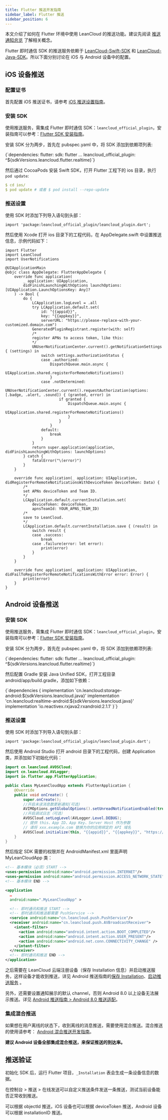 ```yaml
---
title: Flutter 推送开发指南
sidebar_label: Flutter 推送
sidebar_position: 6
---
```



本文介绍了如何在 Flutter 环境中使用 LeanCloud 的推送功能。建议先阅读 [推送通知总览](/sdk/push/guide/overview/) 了解相关概念。

Flutter 即时通信 SDK 的推送服务依赖于 [LeanCloud-Swift-SDK](https://github.com/leancloud/swift-sdk) 和 [LeanCloud-Java-SDK](https://github.com/leancloud/java-unified-sdk)。所以下面分别讨论在 iOS 与 Android 设备中的配置。

## iOS 设备推送

### 配置证书

首先配置 iOS 推送证书，请参考 [iOS 推送设置指南](/sdk/push/guide/ios-cert/)。

### 安装 SDK

使用推送服务，需集成 Flutter 即时通信 SDK：`leancloud_official_plugin`，安装指南可以参考：[Flutter SDK 安装指南](/sdk/push/guide/sdk_setup-flutter/#即时通信)。

安装 SDK 分为两步，首先在 pubspec.yaml 中，将 SDK 添加到依赖项列表:

<CodeBlock className="yaml">
{`dependencies:
  flutter:
    sdk: flutter
  ...
  leancloud_official_plugin: ^${sdkVersions.leancloud.flutter.realtime}`}
</CodeBlock>

然后通过 CocoaPods 安装 Swift SDK，打开 Flutter 工程下的 ios 目录，执行 `pod update`:

```yaml
$ cd ios/
$ pod update # 或者 $ pod install --repo-update
```

### 推送设置

使用 SDK 时添加下列导入语句到头部：

```
import 'package:leancloud_official_plugin/leancloud_plugin.dart';
```
然后使用 Xcode 打开 ios 目录下的工程代码，在 AppDelegate.swift 中设置推送信息，示例代码如下：

```
import Flutter
import LeanCloud
import UserNotifications

@UIApplicationMain
@objc class AppDelegate: FlutterAppDelegate {
    override func application(
        _ application: UIApplication,
        didFinishLaunchingWithOptions launchOptions: [UIApplication.LaunchOptionsKey: Any]?
    ) -> Bool {
        do {
            LCApplication.logLevel = .all
            try LCApplication.default.set(
                id: "{{appid}}",
                key: "{{appkey}}",
                serverURL: "https://please-replace-with-your-customized.domain.com")
            GeneratedPluginRegistrant.register(with: self)
            /*
            register APNs to access token, like this:
            */ 
            UNUserNotificationCenter.current().getNotificationSettings { (settings) in
                switch settings.authorizationStatus {
                case .authorized:
                    DispatchQueue.main.async {
                        UIApplication.shared.registerForRemoteNotifications()
                    }
                case .notDetermined:
                    UNUserNotificationCenter.current().requestAuthorization(options: [.badge, .alert, .sound]) { (granted, error) in
                        if granted {
                            DispatchQueue.main.async {
                                UIApplication.shared.registerForRemoteNotifications()
                            }
                        }
                    }
                default:
                    break
                }
            }
            return super.application(application, didFinishLaunchingWithOptions: launchOptions)
        } catch {
            fatalError("\(error)")
        }
    }
    
    override func application(_ application: UIApplication, didRegisterForRemoteNotificationsWithDeviceToken deviceToken: Data) {
        /*
        set APNs deviceToken and Team ID.
        */
        LCApplication.default.currentInstallation.set(
            deviceToken: deviceToken,
            apnsTeamId: YOUR_APNS_TEAM_ID)
        /*
        save to LeanCloud.
        */
        LCApplication.default.currentInstallation.save { (result) in
            switch result {
            case .success:
                break
            case .failure(error: let error):
                print(error)
            }
        }
    }

    override func application(_ application: UIApplication, didFailToRegisterForRemoteNotificationsWithError error: Error) {
        print(error)
    }
}
```


## Android 设备推送

### 安装 SDK

使用推送服务，需集成 Flutter 即时通信 SDK：`leancloud_official_plugin`，安装指南可以参考：[Flutter SDK 安装指南](/sdk/push/guide/sdk_setup-flutter/#即时通信)。

安装 SDK 分为两步，首先在 pubspec.yaml 中，将 SDK 添加到依赖项列表:

<CodeBlock className="yaml">
{`dependencies:
  flutter:
    sdk: flutter
  ...
  leancloud_official_plugin: ^${sdkVersions.leancloud.flutter.realtime}`}
</CodeBlock>

然后配置 Gradle 安装 Java Unified SDK，打开工程目录 android/app/build.gradle，添加如下依赖：

<CodeBlock className="yaml">
{`dependencies {
    implementation 'cn.leancloud:storage-android:${sdkVersions.leancloud.java}'
    implementation 'cn.leancloud:realtime-android:${sdkVersions.leancloud.java}'
    implementation 'io.reactivex.rxjava2:rxandroid:2.1.1'
}`}
</CodeBlock>

### 推送设置

使用 SDK 时添加下列导入语句到头部：

```
import 'package:leancloud_official_plugin/leancloud_plugin.dart';
```

然后使用 Android Studio 打开 android 目录下的工程代码，创建 Application 类，并添加如下初始化代码：

```java
import cn.leancloud.AVOSCloud;
import cn.leancloud.AVLogger;
import io.flutter.app.FlutterApplication;

public class MyLeanCloudApp extends FlutterApplication {
    @Override
    public void onCreate() {
        super.onCreate();
        //开启未读消息数更新通知(可选)
        AVIMOptions.getGlobalOptions().setUnreadNotificationEnabled(true);
        //开启调试日志（可选）
        AVOSCloud.setLogLevel(AVLogger.Level.DEBUG);
        // 提供 this、App ID、App Key、Server Host 作为参数
        // 请将 xxx.example.com 替换为你的应用绑定的 API 域名
        AVOSCloud.initialize(this, "{{appid}}", "{{appkey}}", "https://please-replace-with-your-customized.domain.com");
    }
}
```

然后指定 SDK 需要的权限并在 AndroidManifest.xml 里面声明 MyLeanCloudApp 类：

```xml
<!-- 基本模块（必须）START -->
<uses-permission android:name="android.permission.INTERNET"/>
<uses-permission android:name="android.permission.ACCESS_NETWORK_STATE" />
<!-- 基本模块 END -->

<application
  …
  android:name=".MyLeanCloudApp" >

  <!-- 即时通讯和推送 START -->
  <!-- 即时通讯和推送都需要 PushService -->
  <service android:name="cn.leancloud.push.PushService"/>
  <receiver android:name="cn.leancloud.push.AVBroadcastReceiver">
    <intent-filter>
      <action android:name="android.intent.action.BOOT_COMPLETED"/>
      <action android:name="android.intent.action.USER_PRESENT"/>
      <action android:name="android.net.conn.CONNECTIVITY_CHANGE" />
    </intent-filter>
  </receiver>
  <!-- 即时通讯和推送 END -->
</application>
```

之后需要在 LeanCloud 云端注册设备（保存 Installation 信息）并启动推送服务，这样设备才能收到推送，详见 Android 推送指南的[保存 Installation](/sdk/push/guide/android/#保存-installation)、[启动推送服务](/sdk/push/guide/android/#启动推送服务) 。

另外，还需要设置通知展示的默认 channel，否则 Android 8.0 以上设备无法展示推送。详见 [Android 推送指南 > Android 8.0 推送适配](/sdk/push/guide/android/#android-80-推送适配)。

### 集成混合推送

如果想在用户离线的状态下，收到离线的消息推送，需要使用混合推送。混合推送的使用请参考： [Android 混合推送开发指南](/sdk/push/guide/android-mixpush/)。

**建议 Android 设备全部集成混合推送，来保证推送的到达率。**

## 推送验证

初始化 SDK 后，运行 Flutter 项目，`_Installation` 表会生成一条设备信息的数据。

在控制台 > 推送 > 在线发送可以自定义推送条件发送一条推送，测试当前设备能否正常收到推送。

可以根据 objectId 推送，iOS 设备也可以根据 deviceToken 推送，Android 设备可以根据 installationID 推送。



